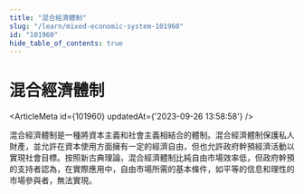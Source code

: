 ```yaml
---
title: "混合經濟體制"
slug: "/learn/mixed-economic-system-101960"
id: "101960"
hide_table_of_contents: true
---
```



# 混合經濟體制

<ArticleMeta id={101960} updatedAt={'2023-09-26 13:58:58'} />
<div className='border-solid border-b border-t-0 my-4 border-[var(--ifm-color-gray-300)]' />

混合經濟體制是一種將資本主義和社會主義相結合的體制。混合經濟體制保護私人財產，並允許在資本使用方面擁有一定的經濟自由，但也允許政府幹預經濟活動以實現社會目標。按照新古典理論，混合經濟體制比純自由市場效率低，但政府幹預的支持者認為，在實際應用中，自由市場所需的基本條件，如平等的信息和理性的市場參與者，無法實現。
